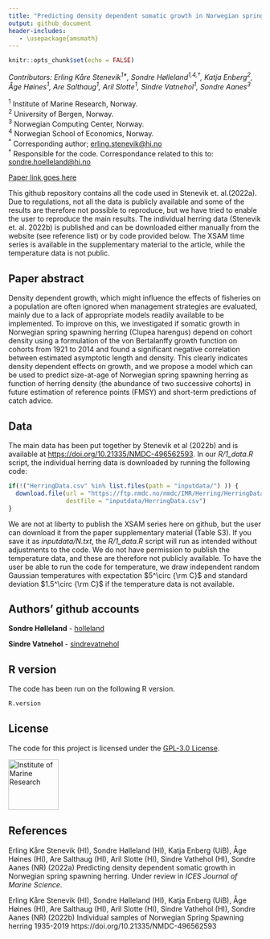```yaml
---
title: "Predicting density dependent somatic growth in Norwegian spring spawning herring"
output: github_document
header-includes:
   - \usepackage{amsmath}
---
```


```r
knitr::opts_chunk$set(echo = FALSE)
```

*Contributors: Erling Kåre Stenevik<sup>1\*</sup>, Sondre Hølleland<sup>1,4,&dagger;</sup>, Katja Enberg<sup>2</sup>, Åge Høines<sup>1</sup>, Are Salthaug<sup>1</sup>, Aril Slotte<sup>1</sup>, Sindre Vatnehol<sup>1</sup>, Sondre Aanes<sup>3</sup>*

  <sup>1</sup> Institute of Marine Research, Norway.<br>
  <sup>2</sup> University of Bergen, Norway.<br>
  <sup>3</sup> Norwegian Computing Center, Norway.<br>
  <sup>4</sup> Norwegian School of Economics, Norway. <br>
  <sup>\*</sup> Corresponding author; [erling.stenevik@hi.no](emailto:erling.stenevik@hi.no)<br>
  <sup>&dagger;</sup> Responsible for the code. Correspondance related to this to: [sondre.hoelleland@hi.no](emailto:sondre.hoelleland@hi.no)
  

[Paper link goes here](https://academic.oup.com/icesjms)

This github repository contains all the code used in Stenevik et. al.(2022a). Due to regulations, not all the data is publicly available and some of the results are therefore not possible to reproduce, but we have tried to enable the user to reproduce the main results. The individual herring data (Stenevik et. al. 2022b) is published and can be downloaded either manually from the website (see reference list) or by code provided below. The XSAM time series is available in the supplementary material to the article, while the temperature data is not public. 


## Paper abstract
Density dependent growth, which might influence the effects of fisheries on a population are often ignored when management strategies are evaluated, mainly due to a lack of appropriate models readily available to be implemented. To improve on this, we investigated if somatic growth in Norwegian spring spawning herring (Clupea harengus) depend on cohort density using a formulation of the von Bertalanffy growth function on cohorts from 1921 to 2014 and found a significant negative correlation between estimated asymptotic length and density. This clearly indicates density dependent effects on growth, and we propose a model which can be used to predict size-at-age of Norwegian spring spawning herring as function of herring density (the abundance of two successive cohorts) in future estimation of reference points (FMSY) and short-term predictions of catch advice.


## Data
The main data has been put together by Stenevik et al (2022b) and is available at [https://doi.org/10.21335/NMDC-496562593](https://doi.org/10.21335/NMDC-496562593). In our *R/1_data.R* script, the individual herring data is downloaded by running the following code:
```r
if(!("HerringData.csv" %in% list.files(path = "inputdata/") )) {
  download.file(url = "https://ftp.nmdc.no/nmdc/IMR/Herring/HerringData.csv", 
                destfile = "inputdata/HerringData.csv")
}
```

We are not at liberty to publish the XSAM series here on github, but the user can download it from the paper supplementary material (Table S3). If you save it as *inputdata/N.txt*, the *R/1_data.R* script will run as intended without adjustments to the code. We do not have permission to publish the temperature data, and these are therefore not publicly available. To have the user be able to run the code for temperature, we draw independent random Gaussian temperatures with expectation $5^\circ {\rm C}$ and standard deviation $1.5^\circ {\rm C}$ if the temperature data is not available. 

## Authors' github accounts

**Sondre Hølleland** - [holleland](https://github.com/holleland)

**Sindre Vatnehol** - [sindrevatnehol](https://github.com/sindrevatnehol)

## R version
The code has been run on the following R version.
```r
R.version
```

## License

The code for this project is licensed under the [GPL-3.0 License](LICENCE.md). 




[<img src="https://www.hi.no/en/hi/resources/layout/HI-logo-farger-engelsk.svg/original"
alt="Institute of Marine Research" width="100"/>](https://www.hi.no/en)

## References

Erling Kåre Stenevik (HI), Sondre Hølleland (HI), Katja Enberg (UiB), Åge Høines (HI), Are Salthaug (HI), Aril Slotte (HI), Sindre Vathehol (HI), Sondre Aanes (NR) (2022a) Predicting density dependent somatic growth in Norwegian spring spawning herring. Under review in *ICES Journal of Marine Science*. 

Erling Kåre Stenevik (HI), Sondre Hølleland (HI), Katja Enberg (UiB), Åge Høines (HI), Are Salthaug (HI), Aril Slotte (HI), Sindre Vathehol (HI), Sondre Aanes (NR) (2022b) Individual samples of Norwegian Spring Spawning herring 1935-2019 https://doi.org/10.21335/NMDC-496562593


